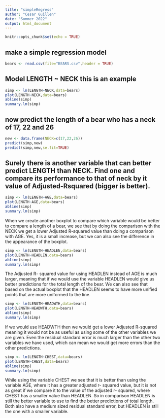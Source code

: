 ```yaml
---
title: "simpleRegress"
author: "Cesar Guillen"
date: "Summer 2022"
output: html_document
---
```


```r
knitr::opts_chunk$set(echo = TRUE)
```

## make a simple regression model

```r
bears <- read.csv(file="BEARS.csv",header = TRUE)
```

## Model LENGTH ~ NECK  this is an example  

```r
simp <- lm(LENGTH~NECK,data=bears)
plot(LENGTH~NECK,data=bears)
abline(simp)
summary.lm(simp)
```

## now predict the length of a bear who has a neck of 17, 22 and 26


```r
new <- data.frame(NECK=c(17,22,26))
predict(simp,new)
predict(simp,new,se.fit=TRUE)
```

## Surely there is another variable that can better predict LENGTH than NECK. Find one and compare its performance to that of neck by it value of Adjusted-Rsquared (bigger is better).

```r
simp <- lm(LENGTH~AGE,data=bears)
plot(LENGTH~AGE,data=bears)
abline(simp)
summary.lm(simp)
```

When we create another boxplot to compare which variable would be better to compare a length of a bear, we see that by doing the comparison with the NECK we get a lower Adjusted R-squared value than doing a comparison with AGE. Yes, it is a small increase, but we can also see the difference in the appearance of the boxplot. 

```r
simp <- lm(LENGTH~HEADLEN,data=bears)
plot(LENGTH~HEADLEN,data=bears)
abline(simp)
summary.lm(simp)
```

The Adjusted R- squared value for using HEADLEN instead of AGE is much larger, meaning that if we would use the variable HEADLEN would give us better predictions for the total length of the bear. We can also see that based on the actual boxplot that the HEADLEN seems to have more unified points that are more uniformed to the line. 

```r
simp <- lm(LENGTH~HEADWTH,data=bears)
plot(LENGTH~HEADWTH,data=bears)
abline(simp)
summary.lm(simp)
```

If we would use HEADWTH then we would get a lower Adjusted R-squared meaning it would not be as useful as using some of the other variables we are given. Even the residual standard error is much larger than the other two variables we have used, which can mean we would get more errors than the other predictions. 

```r
simp <- lm(LENGTH~CHEST,data=bears)
plot(LENGTH~CHEST,data=bears)
abline(simp)
summary.lm(simp)
```

While using the variable CHEST we see that it is better than using the variable AGE, where it has a greater adjusted r- squared value, but it is not as great if we compare it to the value of the adjusted r- squared, where CHEST has a smaller value than HEADLEN. So in comparison HEADLEN is still the better variable to use to find the better predictions of total length. Both also have a medium sized residual standard error, but HEADLEN is still the one with a smaller variable. 



